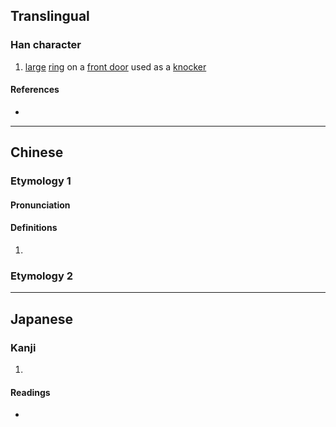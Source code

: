 {{also|扃}}
{{character info}}
==Translingual==

===Han character===
{{Han char|rn=63|rad=戶|as=06|sn=10|four=|canj=HSHBR,ISHBR|ids=⿸戶向, ⿸户向}}

# [[large]] [[ring]] on a [[front door]] used as a [[knocker]]

====References====
* {{Han ref|kx=0416.080|dkj=11737|dj=0761.100|hdz=32263.010|uh=6244|ud=25156}}

----

==Chinese==

===Etymology 1===
{{zh-forms}}

====Pronunciation====
{{zh-pron
|m=shǎng
|c=soeng2
|cat=
}}

====Definitions====
{{zh-hanzi}}

# {{rfdef|zh}}

===Etymology 2===
{{zh-see|扃|v}}

----

==Japanese==

===Kanji===
{{ja-kanji|grade=|rs=戶06}}

# {{rfdef|ja|sort=戶06}}

====Readings====
* {{ja-readings|on=しょう|kun=}}